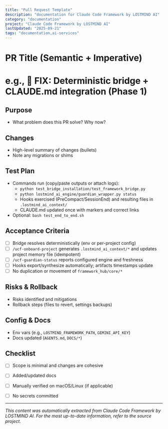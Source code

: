 ```yaml
---
title: "Pull Request Template"
description: "documentation for Claude Code Framework by LOSTMIND AI"
category: "documentation"
project: "Claude Code Framework by LOSTMIND AI"
lastUpdated: "2025-09-21"
tags: "documentation,ai-services"
---
```


# PR Title (Semantic + Imperative)
# e.g., 🔧 FIX: Deterministic bridge + CLAUDE.md integration (Phase 1)

## Purpose
- What problem does this PR solve? Why now?

## Changes
- High-level summary of changes (bullets)
- Note any migrations or shims

## Test Plan
- Commands run (copy/paste outputs or attach logs):
  - `python test_bridge_installation/test_framework_bridge.py`
  - `python lostmind_ai_engine/guardian_wrapper.py status`
  - Hooks exercised (PreCompact/SessionEnd) and resulting files in `.lostmind_ai_context/`
  - CLAUDE.md updated once with markers and correct links
- Optional: `bash test_end_to_end.sh`

## Acceptance Criteria
- [ ] Bridge resolves deterministically (env or per-project config)
- [ ] `/ucf-onboard-project` generates `.lostmind_ai_context/*` and updates project memory file (idempotent)
- [ ] `/ucf-guardian-status` reports configured engine and freshness
- [ ] Hooks export/synthesize automatically; artifacts timestamps update
- [ ] No duplication or movement of `framework_hub/core/*`

## Risks & Rollback
- Risks identified and mitigations
- Rollback steps (files to revert, settings backups)

## Config & Docs
- Env vars (e.g., `LOSTMIND_FRAMEWORK_PATH`, `GEMINI_API_KEY`)
- Docs updated (`AGENTS.md`, `DOCS/*`)

## Checklist
- [ ] Scope is minimal and changes are cohesive
- [ ] Added/updated docs
- [ ] Manually verified on macOS/Linux (if applicable)
- [ ] No secrets committed


---
*This content was automatically extracted from Claude Code Framework by LOSTMIND AI. For the most up-to-date information, refer to the source project.*
